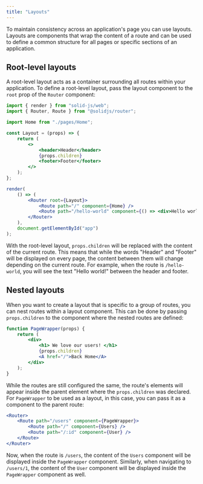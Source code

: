 ```yaml
---
title: "Layouts"
---
```


To maintain consistency across an application's page you can use layouts. 
Layouts are components that wrap the content of a route and can be used to define a common structure for all pages or specific sections of an application.

## Root-level layouts

A root-level layout acts as a container surrounding all routes within your application.
To define a root-level layout, pass the layout component to the `root` prop of the `Router` component:

```jsx
import { render } from "solid-js/web";
import { Router, Route } from "@solidjs/router";

import Home from "./pages/Home";

const Layout = (props) => {
    return (
        <>
            <header>Header</header>
            {props.children}
            <footer>Footer</footer>
        </>
    );
};

render(
    () => (
        <Router root={Layout}>
            <Route path="/" component={Home} />
            <Route path="/hello-world" component={() => <div>Hello world!</div>} />
        </Router>
    ),
    document.getElementById("app")
);
```

With the root-level layout, `props.children` will be replaced with the content of the current route.
This means that while the words "Header" and "Footer" will be displayed on every page, the content between them will change depending on the current route.
For example, when the route is `/hello-world`, you will see the text "Hello world!" between the header and footer.

## Nested layouts

When you want to create a layout that is specific to a group of routes, you can nest routes within a layout component.
This can be done by passing `props.children` to the component where the nested routes are defined:

```jsx
function PageWrapper(props) {
	return (
		<div>
			<h1> We love our users! </h1>
			{props.children}
			<A href="/">Back Home</A>
		</div>
	);
}
```

While the routes are still configured the same, the route's elements will appear inside the parent element where the `props.children` was declared.
For `PageWrapper` to be used as a layout, in this case, you can pass it as a component to the parent route:

```jsx
<Router>
    <Route path="/users" component={PageWrapper}>
        <Route path="/" component={Users} />
        <Route path="/:id" component={User} />
    </Route>
</Router>
```

Now, when the route is `/users`, the content of the `Users` component will be displayed inside the `PageWrapper` component.
Similarly, when navigating to `/users/1`, the content of the `User` component will be displayed inside the `PageWrapper` component as well.
